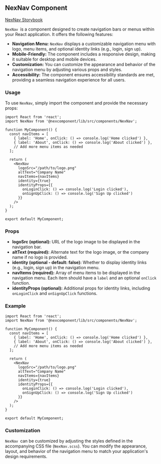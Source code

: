 ## NexNav Component

[NexNav Storybook](http://localhost:6006/?path=/docs/nexcomponent-nexnav--docs)

`NexNav `is a component designed to create navigation bars or menus within your React application. It offers the following features:

* **Navigation Menu:** `NexNav` displays a customizable navigation menu with logo, menu items, and optional identity links (e.g., login, sign up).
* **Mobile-Friendly:** The component includes a responsive design, making it suitable for desktop and mobile devices.
* **Customization:** You can customize the appearance and behavior of the navigation menu by adjusting various props and styles.
* **Accessibility:** The component ensures accessibility standards are met, providing a seamless navigation experience for all users.

### Usage

To use `NexNav`, simply import the component and provide the necessary props:

```tsx
import React from 'react';
import NexNav from '@nexcomponent/lib/src/components/NexNav';

function MyComponent() {
  const navItems = [
    { label: 'Home', onClick: () => console.log('Home clicked') },
    { label: 'About', onClick: () => console.log('About clicked') },
    // Add more menu items as needed
  ];

  return (
    <NexNav
      logoSrc="/path/to/logo.png"
      altText="Company Name"
      navItems={navItems}
      identity={true}
      identityProps={{
        onLoginClick: () => console.log('Login clicked'),
        onSignUpClick: () => console.log('Sign Up clicked')
      }}
    />
  );
}

export default MyComponent;
```

### Props

* **logoSrc (optional):** URL of the logo image to be displayed in the navigation bar.
* **altText (required):** Alternate text for the logo image, or the company name if no logo is provided.
* **identity (optional - default: false):** Whether to display identity links (e.g., login, sign up) in the navigation menu.
* **navItems (required):** Array of menu items to be displayed in the navigation menu. Each item should have a `label` and an optional `onClick` function.
* **identityProps (optional):** Additional props for identity links, including `onLoginClick` and `onSignUpClick` functions.

### Example

```tsx
import React from 'react';
import NexNav from '@nexcomponent/lib/src/components/NexNav';

function MyComponent() {
  const navItems = [
    { label: 'Home', onClick: () => console.log('Home clicked') },
    { label: 'About', onClick: () => console.log('About clicked') },
    // Add more menu items as needed
  ];

  return (
    <NexNav
      logoSrc="/path/to/logo.png"
      altText="Company Name"
      navItems={navItems}
      identity={true}
      identityProps={{
        onLoginClick: () => console.log('Login clicked'),
        onSignUpClick: () => console.log('Sign Up clicked')
      }}
    />
  );
}

export default MyComponent;
```

### Customization

`NexNav `can be customized by adjusting the styles defined in the accompanying CSS file (`NexNav.scss`). You can modify the appearance, layout, and behavior of the navigation menu to match your application's design requirements.